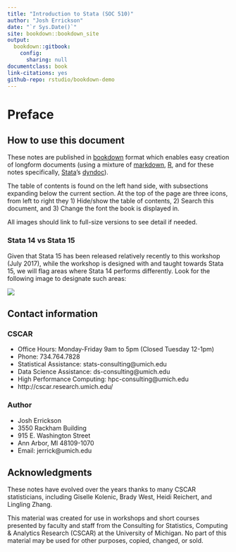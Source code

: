 ```yaml
---
title: "Introduction to Stata (SOC 510)"
author: "Josh Errickson"
date: "`r Sys.Date()`"
site: bookdown::bookdown_site
output:
  bookdown::gitbook:
    config:
      sharing: null
documentclass: book
link-citations: yes
github-repo: rstudio/bookdown-demo
---
```


# Preface

## How to use this document

These notes are published in [bookdown](https://bookdown.org/) format
which enables easy creation of longform documents (using a mixture of
[markdown](https://daringfireball.net/projects/markdown/),
[R](https://www.r-project.org/), and for these notes specifically,
[Stata](http://www.stata.com/)'s
[dyndoc](http://www.stata.com/manuals/pdyndoc.pdf)).

The table of contents is found on the left hand side, with subsections expanding below the current section. At the top of the page are three icons,
from left to right they 1) Hide/show the table of contents, 2) Search this document, and 3) Change the font the book is displayed in.

All images should link to full-size versions to see detail if needed.

### Stata 14 vs Stata 15

Given that Stata 15 has been released relatively recently to this workshop (July 2017), while the workshop is designed with and taught towards Stata
15, we will flag areas where Stata 14 performs differently. Look for the following image to designate such areas:

![](../images/s14v15.png)

## Contact information

### CSCAR

- Office Hours: Monday-Friday 9am to 5pm (Closed Tuesday 12-1pm)
- Phone: 734.764.7828
- Statistical Assistance: stats-consulting@umich.edu
- Data Science Assistance: ds-consulting@umich.edu
- High Performance Computing: hpc-consulting@umich.edu
- http://cscar.research.umich.edu/

### Author

- Josh Errickson
- 3550 Rackham Building
- 915 E. Washington Street
- Ann Arbor, MI 48109-1070
- Email: jerrick@umich.edu

## Acknowledgments

These notes have evolved over the years thanks to many CSCAR
statisticians, including Giselle Kolenic, Brady West, Heidi Reichert,
and Lingling Zhang.

This material was created for use in workshops and short courses
presented by faculty and staff from the Consulting for Statistics,
Computing \& Analytics Research (CSCAR) at the University of
Michigan. No part of this material may be used for other purposes,
copied, changed, or sold.
